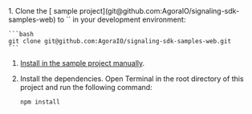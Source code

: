 <PlatformWrapper platform="web">

<ProductWrapper product="signaling" >
1. Clone the [<Vpd  k="SDK" /> sample project](git@github.com:AgoraIO/signaling-sdk-samples-web) to
  `<samples-root>` in your development environment:

    ```bash
    git clone git@github.com:AgoraIO/signaling-sdk-samples-web.git
    ```
1. [Install <Vg  k="MESS_SDK" /> in the <Vpd  k="SDK" /> sample project manually](../reference/downloads#through-the-agora-website).

1. Install the dependencies. Open Terminal in the root directory of this project and run the following command:

    ```bash
    npm install
    ```
</ProductWrapper>

</PlatformWrapper>